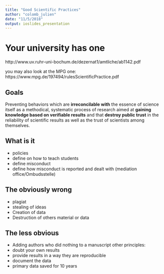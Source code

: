 ```yaml
---
title: "Good Scientific Practices"
author: "colomb_julien"
date: "11/5/2018"
output: ioslides_presentation
---
```


# Your university has one  
http://www.uv.ruhr-uni-bochum.de/dezernat1/amtliche/ab1142.pdf

you may also look at the MPG one:
https://www.mpg.de/197494/rulesScientificPractice.pdf

## Goals

Preventing behaviors which are **irreconcilable with** the essence of science itself as a methodical, systematic process of research aimed at **gaining knowledge based on verifiable results** and that **destroy public trust** in the reliability of scientific results as well as the trust of scientists among themselves.

## What is it

- policies
- define on how to teach students
- define misconduct
- define how misconduct is reported and dealt with (mediation office/Ombudsstelle)


## The obviously wrong 

- plagiat
- stealing of ideas
- Creation of data
- Destruction  of others material or data 

## The less obvious 

- Adding authors who did nothing to a manuscript
other principles:
- doubt your own results
- provide results in a way they are reproducible
- document the data
- primary data saved for 10 years